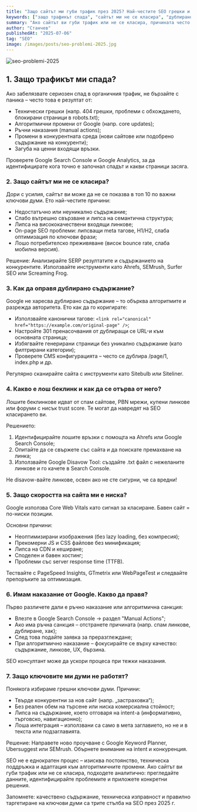 ```yaml
---
title: "Защо сайтът ми губи трафик през 2025? Най-честите SEO грешки и как да ги оправим"
keywords: ["защо трафикът спада", "сайтът ми не се класира", "дублирано съдържание SEO", "лоши беклинкове", "Google наказание", "бавно зареждане на сайт", "ключови думи не работят"]
summary: "Ако сайтът ви губи трафик или не се класира, причината често е в технически и SEO грешки. Вижте как да ги идентифицирате и отстраните."
author: "Станчев"
publishedAt: "2025-07-06"
tag: "SEO"
image: /images/posts/seo-problemi-2025.jpg
---
```

![seo-problemi-2025](/images/posts/seo-problemi-2025.jpg)

<h2 id="spad-na-trafika">1. Защо трафикът ми спада?</h2>

Ако забелязвате сериозен спад в органичния трафик, не бързайте с паника – често това е резултат от:

- Технически грешки (напр. 404 грешки, проблеми с обхождането, блокирани страници в robots.txt);
- Алгоритмични промени от Google (напр. core updates);
- Ръчни наказания (manual actions);
- Промени в конкурентната среда (нови сайтове или подобрено съдържание на конкуренти);
- Загуба на ценни входящи връзки.

Проверете Google Search Console и Google Analytics, за да идентифицирате кога точно е започнал спадът и какви страници засяга.

<h3 id="ne-se-klasira">2. Защо сайтът ми не се класира?</h3>

Дори с усилия, сайтът ви може да не се показва в топ 10 по важни ключови думи. Ето най-честите причини:

- Недостатъчно или неуникално съдържание;
- Слабо вътрешно свързване и липса на семантична структура;
- Липса на висококачествени входящи линкове;
- On-page SEO проблеми: липсващи meta тагове, H1/H2, слаба оптимизация по ключови фрази;
- Лошо потребителско преживяване (висок bounce rate, слаба мобилна версия).

Решение: Анализирайте SERP резултатите и съдържанието на конкурентите. Използвайте инструменти като Ahrefs, SEMrush, Surfer SEO или Screaming Frog.

<h3 id="dublirano-sadarzhanie">3. Как да оправя дублирано съдържание?</h3>

Google не харесва дублирано съдържание – то обърква алгоритмите и разрежда авторитета. Ето как да го коригирате:

- Използвайте канонични тагове: `<link rel="canonical" href="https://example.com/original-page" />`;
- Настройте 301 пренасочвания от дублиращи се URL-и към основната страница;
- Избягвайте генерирани страници без уникално съдържание (като филтрирани категории);
- Проверете CMS конфигурацията – често се дублира /page/1, index.php и др.

Регулярно сканирайте сайта с инструменти като Sitebulb или Siteliner.

<h3 id="loshi-backlinks">4. Какво е лош беклинк и как да се отърва от него?</h3>

Лошите беклинкове идват от спам сайтове, PBN мрежи, купени линкове или форуми с нисък trust score. Те могат да навредят на SEO класирането ви.

Решението:

1. Идентифицирайте лошите връзки с помощта на Ahrefs или Google Search Console;
2. Опитайте да се свържете със сайта и да поискате премахване на линка;
3. Използвайте Google Disavow Tool: създайте .txt файл с нежеланите линкове и го качете в Search Console.

Не disavow-вайте линкове, освен ако не сте сигурни, че са вредни!

<h3 id="barza-na-saita">5. Защо скоростта на сайта ми е ниска?</h3>

Google използва Core Web Vitals като сигнал за класиране. Бавен сайт = по-ниски позиции.

Основни причини:

- Неоптимизирани изображения (без lazy loading, без компресия);
- Прекомерни JS и CSS файлове без минификация;
- Липса на CDN и кеширане;
- Споделен и бавен хостинг;
- Проблеми със server response time (TTFB).

Тествайте с PageSpeed Insights, GTmetrix или WebPageTest и следвайте препоръките за оптимизация.

<h3 id="google-nakazanie">6. Имам наказание от Google. Какво да правя?</h3>

Първо различете дали е ръчно наказание или алгоритмична санкция:

- Влезте в Google Search Console → раздел "Manual Actions";
- Ако има ръчна санкция – отстранете причината (напр. спам линкове, дублиране, хак);
- След това подайте заявка за преразглеждане;
- При алгоритмично наказание – фокусирайте се върху качество: съдържание, линкове, UX, бързина.

SEO консултант може да ускори процеса при тежки наказания.

<h3 id="klyuchovi-dumi">7. Защо ключовите ми думи не работят?</h3>

Понякога избираме грешни ключови думи. Причини:

- Твърде конкурентни за нов сайт (напр. „застраховка“);
- Без реален обем на търсене или ниска комерсиална стойност;
- Липса на съдържание, което отговаря на intent-а (информативно, търговско, навигационно);
- Лоша интеграция – използвани са само в мета заглавието, но не и в текста или подзаглавията.

Решение: Направете ново проучване с Google Keyword Planner, Ubersuggest или SEMrush. Обърнете внимание на intent и конкуренция.

<Feedback
  title="Практически съвет"
  description="Създайте уникално съдържание около всяка ключова дума и го вградете логично в заглавия, подзаглавия и основен текст."
/>

SEO не е еднократен процес – изисква постоянство, техническа поддръжка и адаптация към алгоритмичните промени. Ако сайтът ви губи трафик или не се класира, подходете аналитично: прегледайте данните, идентифицирайте проблемите и приложете конкретни решения.

Запомнете: качествено съдържание, техническа изправност и правилно таргетиране на ключови думи са трите стълба на SEO през 2025 г.

